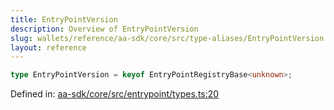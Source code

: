 ```yaml
---
title: EntryPointVersion
description: Overview of EntryPointVersion
slug: wallets/reference/aa-sdk/core/src/type-aliases/EntryPointVersion
layout: reference
---
```


```ts
type EntryPointVersion = keyof EntryPointRegistryBase<unknown>;
```

Defined in: [aa-sdk/core/src/entrypoint/types.ts:20](https://github.com/alchemyplatform/aa-sdk/blob/49e74eee8606f480b200b4612d00d950da8a8742/aa-sdk/core/src/entrypoint/types.ts#L20)

